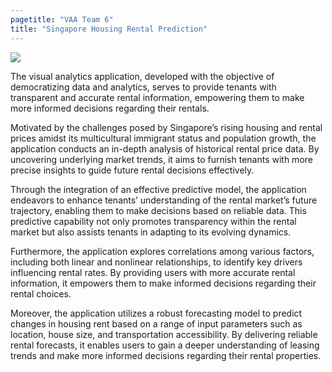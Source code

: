 ```yaml
---
pagetitle: "VAA Team 6"
title: "Singapore Housing Rental Prediction"
---
```


![](images/sg.jpg)

The visual analytics application, developed with the objective of democratizing data and analytics, serves to provide tenants with transparent and accurate rental information, empowering them to make more informed decisions regarding their rentals.

Motivated by the challenges posed by Singapore's rising housing and rental prices amidst its multicultural immigrant status and population growth, the application conducts an in-depth analysis of historical rental price data.  By uncovering underlying market trends, it aims to furnish tenants with more precise insights to guide future rental decisions effectively.

Through the integration of an effective predictive model, the application endeavors to enhance tenants' understanding of the rental market's future trajectory, enabling them to make decisions based on reliable data.  This predictive capability not only promotes transparency within the rental market but also assists tenants in adapting to its evolving dynamics.

Furthermore, the application explores correlations among various factors, including both linear and nonlinear relationships, to identify key drivers influencing rental rates.  By providing users with more accurate rental information, it empowers them to make informed decisions regarding their rental choices.

Moreover, the application utilizes a robust forecasting model to predict changes in housing rent based on a range of input parameters such as location, house size, and transportation accessibility.  By delivering reliable rental forecasts, it enables users to gain a deeper understanding of leasing trends and make more informed decisions regarding their rental properties.
